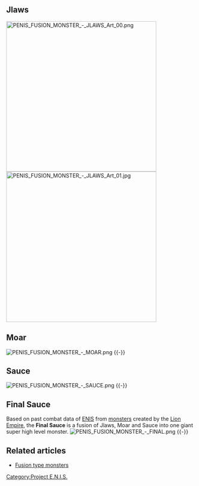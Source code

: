 == Jlaws ==
[[Image:PENIS FUSION MONSTER - JLAWS Art 00.png|400px]]
[[Image:PENIS FUSION MONSTER - JLAWS Art 01.jpg|400px]]

== Moar ==
[[Image:PENIS FUSION MONSTER - MOAR.png]]
{{-}}

== Sauce ==
[[Image:PENIS FUSION MONSTER - SAUCE.png]]
{{-}}

== Final Sauce ==
Based on past combat data of [[ENIS]] from [[Lion Empire#Fusion type monsters|monsters]] created by the [[Lion Empire]], the '''Final Sauce''' is a fusion of Jlaws, Moar and Sauce into one giant super high level monster.
[[Image:PENIS FUSION MONSTER - FINAL.png]]
{{-}}

== Related articles ==
* [[Lion Empire#Fusion type monsters|Fusion type monsters]]
{{PENISMecha}}
[[Category:Project E.N.I.S.]]